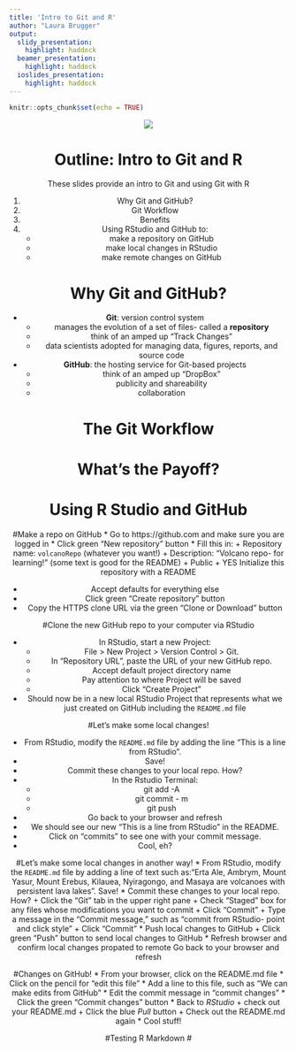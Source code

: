 ```yaml
---
title: 'Intro to Git and R'
author: "Laura Brugger"
output:
  slidy_presentation:
    highlight: haddock
  beamer_presentation:
    highlight: haddock
  ioslides_presentation:
    highlight: haddock
---
```


```r
knitr::opts_chunk$set(echo = TRUE)
```
<center>
![](volc.jpg)

# Outline: Intro to Git and R

These slides provide an intro to Git and using Git with R

1. Why Git and GitHub? 
2. Git Workflow 
3. Benefits
4. Using RStudio and GitHub to: 
    * make a repository on GitHub
    * make local changes in RStudio
    * make remote changes on GitHub

# Why Git and GitHub?

* **Git**: version control system
    + manages the evolution of a set of files- called a **repository**
    + think of an amped up "Track Changes"
    + data scientists adopted for managing data, figures, reports, and source code

* **GitHub**: the hosting service for Git-based projects
    + think of an amped up "DropBox"
    + publicity and shareability
    + collaboration
    
# The Git Workflow
# What's the Payoff? 
# Using R Studio and GitHub
#Make a repo on GitHub
* Go to https://github.com and make sure you are logged in
* Click green "New repository" button
* Fill this in: 
    + Repository name: `volcanoRepo` (whatever you want!)
    + Description: "Volcano repo- for learning!" (some text is good for the README)
    + Public
    + YES Initialize this repository with a README
    
* Accept defaults for everything else
* Click green "Create repository" button
* Copy the HTTPS clone URL via the green "Clone or Download" button

#Clone the new GitHub repo to your computer via RStudio

* In RStudio, start a new Project: 
    + File > New Project > Version Control > Git. 
    + In "Repository URL", paste the URL of your new GitHub repo.
    + Accept default project directory name
    + Pay attention to where Project will be saved
    + Click "Create Project"

* Should now be in a new local RStudio Project that represents what we just created on GitHub including the `README.md` file

#Let's make some local changes!

* From RStudio, modify the `README.md` file by adding the line "This is a line from RStudio".
* Save! 
* Commit these changes to your local repo. How? 
* In the Rstudio Terminal: 
    + git add -A
    + git commit - m
    + git push
* Go back to your browser and refresh
* We should see our new "This is a line from RStudio" in the README. 
* Click on "commits" to see one with your commit message. 
* Cool, eh?

#Let's make some local changes in another way!
* From RStudio, modify the `README.md` file by adding a line of text such as:"Erta Ale, Ambrym, Mount Yasur, Mount Erebus, Kilauea, Nyiragongo, and Masaya are volcanoes with persistent lava lakes". Save!
* Commit these changes to your local repo. How? 
    + Click the "Git" tab in the upper right pane
    + Check "Staged" box for any files whose modifications you want to commit
    + Click "Commit"
    + Type a message in the "Commit message," such as "commit from RStudio- point and click style"
    + Click "Commit"
* Push local changes to GitHub
    + Click green "Push" button to send local changes to GitHub
* Refresh browser and confirm local changes propated to remote
Go back to your browser and refresh

#Changes on GitHub!
* From your browser, click on the README.md file
* Click on the pencil for "edit this file"
* Add a line to this file, such as "We can make edits from GitHub"
* Edit the commit message in "commit changes"
* Click the green "Commit changes" button
* Back to *RStudio* 
    + check out your README.md
    + Click the blue *Pull* button
    + Check out the README.md again
* Cool stuff!

#Testing R Markdown
#

